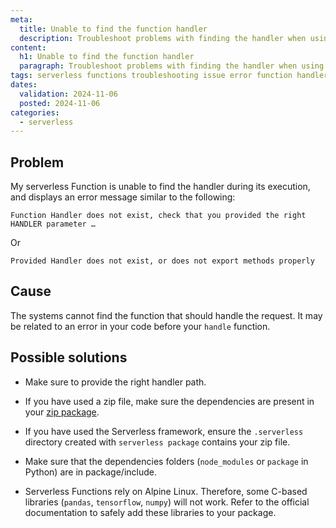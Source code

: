 ```yaml
---
meta:
  title: Unable to find the function handler
  description: Troubleshoot problems with finding the handler when using Khulnasoft Serverless Functions.
content:
  h1: Unable to find the function handler
  paragraph: Troubleshoot problems with finding the handler when using Khulnasoft Serverless Functions.
tags: serverless functions troubleshooting issue error function handler execution run cannot find
dates:
  validation: 2024-11-06
  posted: 2024-11-06
categories:
  - serverless
---
```


## Problem

My serverless Function is unable to find the handler during its execution, and displays an error message similar to the following:

```
Function Handler does not exist, check that you provided the right HANDLER parameter …
```

Or

```
Provided Handler does not exist, or does not export methods properly
```

## Cause

The systems cannot find the function that should handle the request. It may be related to an error in your code before your `handle` function.

## Possible solutions

- Make sure to provide the right handler path.

- If you have used a zip file, make sure the dependencies are present in your [zip package](/serverless/functions/how-to/package-function-dependencies-in-zip/).

- If you have used the Serverless framework, ensure the `.serverless` directory created with `serverless package` contains your zip file.

- Make sure that the dependencies folders (`node_modules` or `package` in Python) are in package/include.

- Serverless Functions rely on Alpine Linux. Therefore, some C-based libraries (`pandas`, `tensorflow`, `numpy`) will not work. Refer to the official documentation to safely add these libraries to your package.